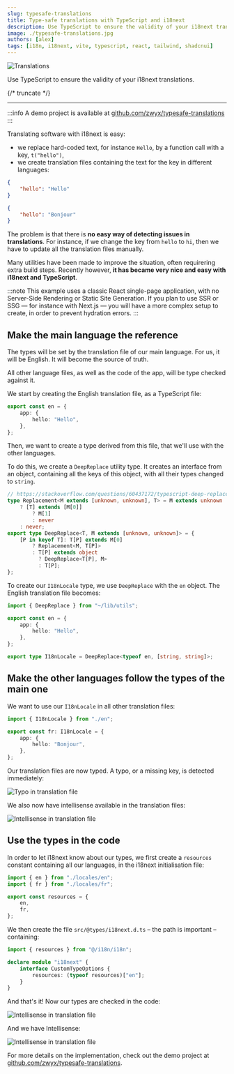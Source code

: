 ```yaml
---
slug: typesafe-translations
title: Type-safe translations with TypeScript and i18next
description: Use TypeScript to ensure the validity of your i18next translations.
image: ./typesafe-translations.jpg
authors: [alex]
tags: [i18n, i18next, vite, typescript, react, tailwind, shadcnui]
---
```



<Image src={translations} alt="Translations" />

Use TypeScript to ensure the validity of your i18next translations.

{/* truncate */}

---

:::info
A demo project is available at [github.com/zwyx/typesafe-translations](https://github.com/zwyx/typesafe-translations)
:::

Translating software with i18next is easy:

- we replace hard-coded text, for instance `Hello`, by a function call with a key, `t("hello")`,
- we create translation files containing the text for the key in different languages:

```json title="en.json"
{
	"hello": "Hello"
}
```

```json title="fr.json"
{
	"hello": "Bonjour"
}
```

The problem is that there is **no easy way of detecting issues in translations**. For instance, if we change the key from `hello` to `hi`, then we have to update all the translation files manually.

Many utilities have been made to improve the situation, often requirering extra build steps. Recently however, **it has became very nice and easy with i18next and TypeScript**.

:::note
This example uses a classic React single-page application, with no Server-Side Rendering or Static Site Generation. If you plan to use SSR or SSG — for instance with Next.js — you will have a more complex setup to create, in order to prevent hydration errors.
:::

## Make the main language the reference

The types will be set by the translation file of our main language. For us, it will be English. It will become the source of truth.

All other language files, as well as the code of the app, will be type checked against it.

We start by creating the English translation file, as a TypeScript file:

```ts title="en.ts"
export const en = {
	app: {
		hello: "Hello",
	},
};
```

Then, we want to create a type derived from this file, that we'll use with the other languages.

To do this, we create a `DeepReplace` utility type. It creates an interface from an object, containing all the keys of this object, with all their types changed to `string`.

```ts title="utils.ts"
// https://stackoverflow.com/questions/60437172/typescript-deep-replace-multiple-types
type Replacement<M extends [unknown, unknown], T> = M extends unknown
	? [T] extends [M[0]]
		? M[1]
		: never
	: never;
export type DeepReplace<T, M extends [unknown, unknown]> = {
	[P in keyof T]: T[P] extends M[0]
		? Replacement<M, T[P]>
		: T[P] extends object
		  ? DeepReplace<T[P], M>
		  : T[P];
};
```

To create our `I18nLocale` type, we use `DeepReplace` with the `en` object. The English translation file becomes:

```ts title="en.ts"
import { DeepReplace } from "~/lib/utils";

export const en = {
	app: {
		hello: "Hello",
	},
};

export type I18nLocale = DeepReplace<typeof en, [string, string]>;
```

## Make the other languages follow the types of the main one

We want to use our `I18nLocale` in all other translation files:

```ts title="fr.ts"
import { I18nLocale } from "./en";

export const fr: I18nLocale = {
	app: {
		hello: "Bonjour",
	},
};
```

Our translation files are now typed. A typo, or a missing key, is detected immediately:

<Image src={screenshot2} alt="Typo in translation file" />

We also now have intellisense available in the translation files:

<Image src={screenshot4} alt="Intellisense in translation file" />

## Use the types in the code

In order to let i18next know about our types, we first create a `resources` constant containing all our languages, in the i18next initialisation file:

```ts title="i18n.ts"
import { en } from "./locales/en";
import { fr } from "./locales/fr";

export const resources = {
	en,
	fr,
};
```

We then create the file `src/@types/i18next.d.ts` – the path is important – containing:

```ts title="src/@types/i18next.d.ts"
import { resources } from "@/i18n/i18n";

declare module "i18next" {
	interface CustomTypeOptions {
		resources: (typeof resources)["en"];
	}
}
```

And that's it! Now our types are checked in the code:

<Image src={screenshot3} alt="Intellisense in translation file" />

And we have Intellisense:

<Image src={screenshot5} alt="Intellisense in translation file" />

For more details on the implementation, check out the demo project at [github.com/zwyx/typesafe-translations](https://github.com/zwyx/typesafe-translations).
